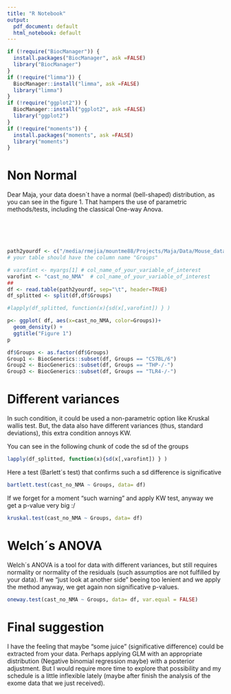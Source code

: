 ```yaml
---
title: "R Notebook"
output:
  pdf_document: default
  html_notebook: default
---
```



```r
if (!require("BiocManager")) {
  install.packages("BiocManager", ask =FALSE)
  library("BiocManager")
}
if (!require("limma")) {
  BiocManager::install("limma", ask =FALSE)
  library("limma")
}
if (!require("ggplot2")) {
  BiocManager::install("ggplot2", ask =FALSE)
  library("ggplot2")
}
if (!require("moments")) {
  install.packages("moments", ask =FALSE)
  library("moments")
}

```

# Non Normal
Dear Maja, your data doesn´t have a normal (bell-shaped) distribution, as you can see in the figure 1. That hampers the use of parametric methods/tests, including the classical One-way Anova.  
<br><br>
<br><br>


```r
path2yourdf <- c("/media/rmejia/mountme88/Projects/Maja/Data/Mouse_data_cast.csv")
# your table should have the column name "Groups" 

# varofint <- myargs[1] # col_name_of_your_variable_of_interest
varofint <- "cast_no_NMA"  # col_name_of_your_variable_of_interest
##
df <- read.table(path2yourdf, sep="\t", header=TRUE)
df_splitted <- split(df,df$Groups)

#lapply(df_splitted, function(x){sd(x[,varofint]) } )

p<- ggplot( df, aes(x=cast_no_NMA, color=Groups))+
  geom_density() +
  ggtitle("Figure 1")
p
```


```r
df$Groups <- as.factor(df$Groups)
Group1 <- BiocGenerics::subset(df, Groups == "C57BL/6")
Group2 <- BiocGenerics::subset(df, Groups == "THP-/-")
Group3 <- BiocGenerics::subset(df, Groups == "TLR4-/-")
```
# Different variances
In such condition, it could be used a non-parametric option like Kruskal wallis test. But, the data also have different variances (thus, standard deviations), this extra condition annoys KW.

You can see in the following chunk of code the sd of the groups 

```r
lapply(df_splitted, function(x){sd(x[,varofint]) } )
```




Here a test (Barlett´s test) that confirms such a sd difference is significative
```r
bartlett.test(cast_no_NMA ~ Groups, data= df)
```



If we forget for a moment "such warning" and apply KW test, anyway we get a p-value very big :/ 
```r
kruskal.test(cast_no_NMA ~ Groups, data= df)
```

# Welch´s ANOVA

Welch´s ANOVA is a tool for data with different variances, but still requires normality or normality of the residuals (such assumptios are not fulfilled by your data). If we "just look at another side" beeing too lenient and we apply the method anyway, we get again non significative p-values.

```r
oneway.test(cast_no_NMA ~ Groups, data= df, var.equal = FALSE)
```

# Final suggestion

I have the feeling that maybe "some juice" (significative difference) could be extracted from your data. Perhaps applying GLM with an appropriate distribution (Negative binomial regression maybe) with a posterior adjustment. But I would require more time to explore that possibility and my schedule is a little inflexible lately (maybe after finish the analysis of the exome data that we just received). 

